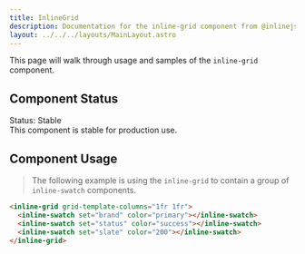 ```yaml
---
title: InlineGrid
description: Documentation for the inline-grid component from @inlinejs/inline-link
layout: ../../../layouts/MainLayout.astro
---
```


This page will walk through usage and samples of the `inline-grid` component.

## Component Status

<inline-alert alert-type="success" size="large" client:load>
  <span slot="header">Status: Stable</span>
  <div>This component is stable for production use.</div>
</inline-alert>

## Component Usage

> The following example is using the `inline-grid` to contain a group of `inline-swatch` components.

<inline-grid grid-template-columns="1fr 1fr">
  <inline-swatch set="brand" color="primary"></inline-swatch>
  <inline-swatch set="status" color="success"></inline-swatch>
  <inline-swatch set="slate" color="200"></inline-swatch>
</inline-grid>

```html
<inline-grid grid-template-columns="1fr 1fr">
  <inline-swatch set="brand" color="primary"></inline-swatch>
  <inline-swatch set="status" color="success"></inline-swatch>
  <inline-swatch set="slate" color="200"></inline-swatch>
</inline-grid>
```
